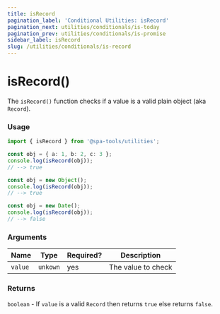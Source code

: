 ```yaml
---
title: isRecord
pagination_label: 'Conditional Utilities: isRecord'
pagination_next: utilities/conditionals/is-today
pagination_prev: utilities/conditionals/is-promise
sidebar_label: isRecord
slug: /utilities/conditionals/is-record
---
```



<PackageCaption packageName='@spa-tools/utilities' />

# isRecord()

The `isRecord()` function checks if a value is a valid plain object (aka `Record`).

### Usage

```ts
import { isRecord } from '@spa-tools/utilities';

const obj = { a: 1, b: 2, c: 3 };
console.log(isRecord(obj));
// --> true

const obj = new Object();
console.log(isRecord(obj));
// --> true

const obj = new Date();
console.log(isRecord(obj));
// --> false
```

### Arguments

| Name    | Type     | Required? | Description        |
| ------- | -------- | --------- | ------------------ |
| `value` | `unkown` | yes       | The value to check |

### Returns

`boolean` - If `value` is a valid `Record` then returns `true` else returns `false`.

